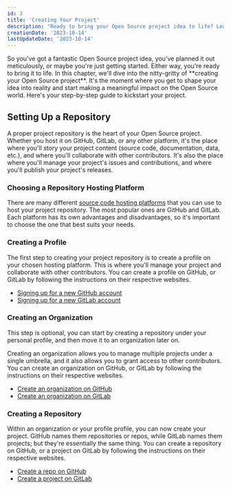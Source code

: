```yaml
---
id: 3
title: 'Creating Your Project'
description: "Ready to bring your Open Source project idea to life? Learn to create a project repository on GitHub or GitLab and start shaping your impact on the Open Source world."
creationDate: '2023-10-14'
lastUpdateDate: '2023-10-14'
---
```

<p class="lead">So you've got a fantastic Open Source project idea, you've planned it out meticulously, or maybe you're just getting started. Either way, you're ready to bring it to life. In this chapter, we'll dive into the nitty-gritty of **creating your Open Source project**. It's the moment where you get to shape your idea into reality and start making a meaningful impact on the Open Source world. Here's your step-by-step guide to kickstart your project.</p>

## Setting Up a Repository

A proper project repository is the heart of your Open Source project. Whether you host it on GitHub, GitLab, or any other platform, it's the place where you'll story your project content (source code, documentation, data, etc.), and where you'll collaborate with other contributors. It's also the place where you'll manage your project's issues and contributions, and where you'll publish your project's releases.

### Choosing a Repository Hosting Platform

There are many different [source code hosting platforms](/guide/getting-started-with-open-source/source-code-hosting-platforms) that you can use to host your project repository. The most popular ones are GitHub and GitLab. Each platform has its own advantages and disadvantages, so it's important to choose the one that best suits your needs.

### Creating a Profile

The first step to creating your project repository is to create a profile on your chosen hosting platform. This is where you'll manage your project and collaborate with other contributors. You can create a profile on GitHub, or GitLab by following the instructions on their respective websites.

* <a href="https://docs.github.com/en/get-started/signing-up-for-github" target="_blank" rel="noopener">Signing up for a new GitHub account</a>
* <a href="https://docs.gitlab.com/ee/subscriptions/gitlab_com/index.html" target="_blank" rel="noopener">Signing up for a new GitLab account</a>

### Creating an Organization

This step is optional, you can start by creating a repository under your personal profile, and then move it to an organization later on.

Creating an organization allows you to manage multiple projects under a single umbrella, and it also allows you to grant access to other contributors. You can create an organization on GitHub, or GitLab by following the instructions on their respective websites.

* <a href="https://docs.github.com/en/organizations/collaborating-with-groups-in-organizations" target="_blank" rel="noopener">Create an organization on GitHub</a>
* <a href="https://docs.gitlab.com/ee/topics/set_up_organization.html" target="_blank" rel="noopener">Create an organization on GitLab</a>

### Creating a Repository

Within an organization or your profile profile, you can now create your project. GitHub names them repositories or repos, while GitLab names them projects; but they're essentially the same thing. You can create a repository on GitHub, or a project on GitLab by following the instructions on their respective websites.

* <a href="https://docs.github.com/en/get-started/quickstart/create-a-repo" target="_blank" rel="noopener">Create a repo on GitHub</a>
* <a href="https://docs.gitlab.com/ee/user/project/organize_work_with_projects.html" target="_blank" rel="noopener">Create a project on GitLab</a>
